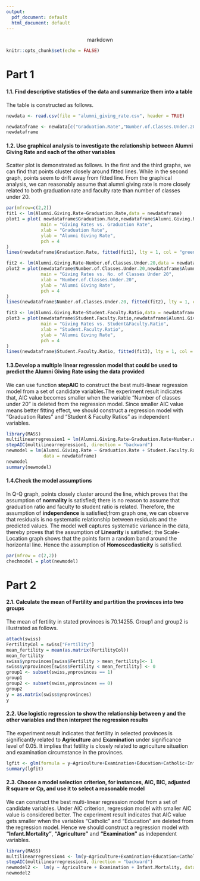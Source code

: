 ```yaml
---
output:
  pdf_document: default
  html_document: default
---
```

<center> markdown </center>


```r
knitr::opts_chunk$set(echo = FALSE)
```

# Part 1

#### **1.1. Find descriptive statistics of the data and summarize them into a table**
The table is constructed as follows.
```r
newdata <- read.csv(file = "alumni_giving_rate.csv", header = TRUE)

newdataframe <- newdata[c("Graduation.Rate","Number.of.Classes.Under.20","Student.Faculty.Ratio","Alumni.Giving.Rate")]
newdataframe
```

#### **1.2.	Use graphical analysis to investigate the relationship between Alumni Giving Rate and each of the other variables**
Scatter plot is demonstrated as follows. In the first and the third graphs, we can find that points cluster closely around fitted lines. While in the second graph, points seem to drift away from fitted line. From the graphical analysis, we can reasonably assume that alumni giving rate is more closely related to both graduation rate and faculty rate than number of classes under 20. 
```r
par(mfrow=c(2,2))
fit1 <- lm(Alumni.Giving.Rate~Graduation.Rate,data = newdataframe)
plot1 = plot( newdataframe$Graduation.Rate,newdataframe$Alumni.Giving.Rate,
             main = "Giving Rates vs. Graduation Rate",
             xlab = "Graduation Rate",
             ylab = "Alumni Giving Rate",
             pch = 4
)
lines(newdataframe$Graduation.Rate, fitted(fit1), lty = 1, col = "green")

fit2 <- lm(Alumni.Giving.Rate~Number.of.Classes.Under.20,data = newdataframe)
plot2 = plot(newdataframe$Number.of.Classes.Under.20,newdataframe$Alumni.Giving.Rate, 
             main = "Giving Rates vs. No. of Classes Under 20",
             xlab = "Number.of.Classes.Under.20",
             ylab = "Alumni Giving Rate",
             pch = 4
)
lines(newdataframe$Number.of.Classes.Under.20, fitted(fit2), lty = 1, col = "green")

fit3 <- lm(Alumni.Giving.Rate~Student.Faculty.Ratio,data = newdataframe)
plot3 = plot(newdataframe$Student.Faculty.Ratio,newdataframe$Alumni.Giving.Rate, 
             main = "Giving Rates vs. Student&Faculty.Ratio",
             xlab = "Student.Faculty.Ratio",
             ylab = "Alumni Giving Rate",
             pch = 4
)
lines(newdataframe$Student.Faculty.Ratio, fitted(fit3), lty = 1, col = "green")
```


#### **1.3.Develop a multiple linear regression model that could be used to predict the Alumni Giving Rate using the data provided**
We can use function __stepAIC__ to construct the best multi-linear regression model from a set of candidate variables.The experiment result indicates that, AIC value becomes smaller when the variable "Number of classes under 20" is deleted from the regression model. Since smaller AIC value means better fitting effect, we should construct a regression model with "Graduation Rates" and "Student & Faculty Ratios" as independent variables. 
```r
library(MASS)
multilinearregression1 = lm(Alumni.Giving.Rate~Graduation.Rate+Number.of.Classes.Under.20+ Student.Faculty.Ratio,data = newdataframe)
stepAIC(multilinearregression1, direction = "backward")
newmodel = lm(Alumni.Giving.Rate ~ Graduation.Rate + Student.Faculty.Ratio, 
              data = newdataframe)
newmodel
summary(newmodel)
```

#### **1.4.Check the model assumptions**
In Q-Q graph, points closely cluster around the line, which proves that the assumption of __normality__ is satisfied; there is no reason to assume that graduation ratio and faculty to student ratio is related. Therefore, the assumption of __independence__ is satisfied;from graph one, we can observe that residuals is no systematic relationship between residuals and the predicted values. The model well captures systematic variance in the data, thereby proves that the assumption of __Linearity__ is satisfied; the Scale-Location graph shows that the points form a random band around the horizontal line. Hence the assumption of __Homoscedasticity__ is satisfied.
```R
par(mfrow = c(2,2))
chechmodel = plot(newmodel)
```

# Part 2

#### **2.1.	Calculate the mean of Fertility and partition the provinces into two groups**
The mean of fertility in stated provinces is 70.14255. Group1 and group2 is illustrated as follows.
```r
attach(swiss)
FertilityCol = swiss["Fertility"]
mean_fertility = mean(as.matrix(FertilityCol))
mean_fertility
swiss$ynprovinces[swiss$Fertility > mean_fertility]<- 1
swiss$ynprovinces[swiss$Fertility < mean_fertility] <- 0
group1 <- subset(swiss,ynprovinces == 1)
group1
group2 <- subset(swiss,ynprovinces == 0)
group2
y = as.matrix(swiss$ynprovinces)
y
```

#### **2.2.	Use logistic regression to show the relationship between y and the other variables and then interpret the regression results**
The experiment result indicates that fertility in selected provinces is significantly related to __Agriculture__ and __Examination__ under significance level of 0.05. It implies that fetility is closely related to agriculture situation and examination circumstance in the provinces.

```r
lgfit <- glm(formula = y~Agriculture+Examination+Education+Catholic+Infant.Mortality, family = binomial(),data = swiss)
summary(lgfit)
```

#### **2.3.	Choose a model selection criterion, for instances, AIC, BIC, adjusted R square or Cp, and use it to select a reasonable model**
We can construct the best multi-linear regression model from a set of candidate variables. Under AIC criterion, regression model with smaller AIC value is considered better. The experiment result indicates that AIC value gets smaller when the variables "Catholic" and "Education" are deleted from the regression model. Hence we should construct a regression model with __"Infant.Mortality"__, __"Agriculture"__ and __"Examination"__ as independent variables. 
```r
library(MASS)
multilinearregression4 <- lm(y~Agriculture+Examination+Education+Catholic+Infant.Mortality, data = swiss)
stepAIC(multilinearregression4, direction = "backward")
newmodel2 <-  lm(y ~ Agriculture + Examination + Infant.Mortality, data = swiss)
newmodel2    
```




